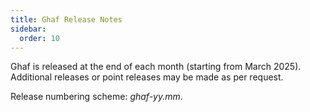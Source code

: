 ```yaml
---
title: Ghaf Release Notes
sidebar:
  order: 10
---
```


Ghaf is released at the end of each month (starting from March 2025). Additional releases or point releases may be made as per request.

Release numbering scheme: _ghaf-yy.mm_.
